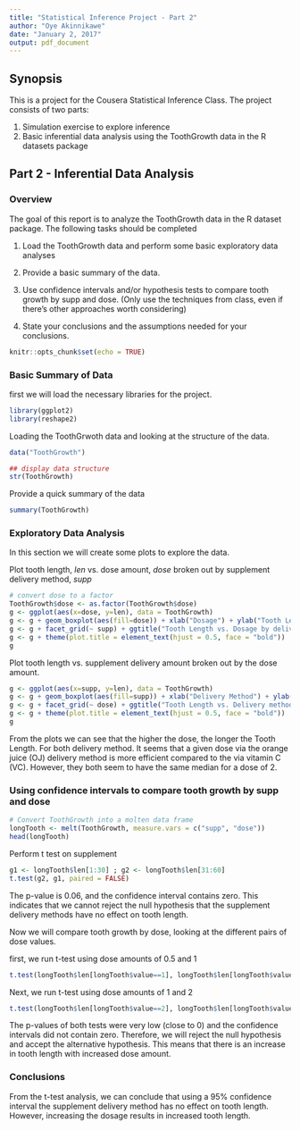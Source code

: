 ```yaml
---
title: "Statistical Inference Project - Part 2"
author: "Oye Akinnikawe"
date: "January 2, 2017"
output: pdf_document
---
```


## Synopsis
This is a project for the Cousera Statistical Inference Class. The project consists of two parts:

1. Simulation exercise to explore inference
2. Basic inferential data analysis using the ToothGrowth data in the R datasets package

## Part 2 - Inferential Data Analysis

### Overview

The goal of this report is to analyze the ToothGrowth data in the R dataset package. The following tasks should be completed

1. Load the ToothGrowth data and perform some basic exploratory data analyses

2. Provide a basic summary of the data.

3. Use confidence intervals and/or hypothesis tests to compare tooth growth by supp and dose. (Only use the techniques from class, even if there's other approaches worth considering)

4. State your conclusions and the assumptions needed for your conclusions.

```r
knitr::opts_chunk$set(echo = TRUE)
```

### Basic Summary of Data

first we will load the necessary libraries for the project.

```r
library(ggplot2)
library(reshape2)
```

Loading the ToothGrwoth data and looking at the structure of the data. 

```r
data("ToothGrowth")

## display data structure
str(ToothGrowth)
```

Provide a quick summary of the data

```r
summary(ToothGrowth)
```

### Exploratory Data Analysis

In this section we will create some plots to explore the data.

Plot tooth length, *len* vs. dose amount, *dose* broken out by supplement delivery method, *supp*

```r
# convert dose to a factor
ToothGrowth$dose <- as.factor(ToothGrowth$dose)
g <- ggplot(aes(x=dose, y=len), data = ToothGrowth)
g <- g + geom_boxplot(aes(fill=dose)) + xlab("Dosage") + ylab("Tooth Length")
g <- g + facet_grid(~ supp) + ggtitle("Tooth Length vs. Dosage by delivery method")
g <- g + theme(plot.title = element_text(hjust = 0.5, face = "bold"))
g
```

Plot tooth length vs. supplement delivery amount broken out by the dose amount.

```r
g <- ggplot(aes(x=supp, y=len), data = ToothGrowth)
g <- g + geom_boxplot(aes(fill=supp)) + xlab("Delivery Method") + ylab("Tooth Length")
g <- g + facet_grid(~ dose) + ggtitle("Tooth Length vs. Delivery method by dosage")
g <- g + theme(plot.title = element_text(hjust = 0.5, face = "bold"))
g
```

From the plots we can see that the higher the dose, the longer the Tooth Length. For both delivery method. It seems that a given dose via the orange juice (OJ) delivery method is more efficient compared to the via vitamin C (VC). However, they both seem to have the same median for a dose of 2.

### Using confidence intervals to compare tooth growth by supp and dose

```r
# Convert ToothGrowth into a molten data frame
longTooth <- melt(ToothGrowth, measure.vars = c("supp", "dose"))
head(longTooth)
```

Perform t test on supplement

```r
g1 <- longTooth$len[1:30] ; g2 <- longTooth$len[31:60]
t.test(g2, g1, paired = FALSE)
```

The p-value is 0.06, and the confidence interval contains zero. This indicates that we cannot reject the null hypothesis that the supplement delivery methods have no effect on tooth length.

Now we will compare tooth growth by dose, looking at the different pairs of dose values.

first, we run t-test using dose amounts of 0.5 and 1

```r
t.test(longTooth$len[longTooth$value==1], longTooth$len[longTooth$value==0.5], paired = FALSE, var.equal = TRUE)
```

Next, we run t-test using dose amounts of 1 and 2

```r
t.test(longTooth$len[longTooth$value==2], longTooth$len[longTooth$value==1], paired = FALSE, var.equal = TRUE)
```

The p-values of both tests were very low (close to 0) and the confidence intervals did not contain zero. Therefore, we will reject the null hypothesis and accept the alternative hypothesis. This means that there is an increase in tooth length with increased dose amount.

### Conclusions

From the t-test analysis, we can conclude that using a 95% confidence interval the supplement delivery method has no effect on tooth length. However, increasing the dosage results in increased tooth length.